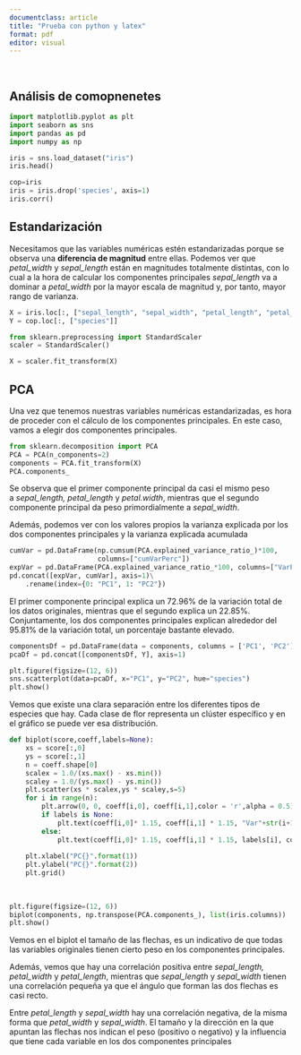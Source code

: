 ```yaml
---
documentclass: article
title: "Prueba con python y latex"
format: pdf
editor: visual
---
```


\

## Análisis de comopnenetes

```python
import matplotlib.pyplot as plt
import seaborn as sns
import pandas as pd
import numpy as np
```

```python
iris = sns.load_dataset("iris")
iris.head()
```

```python
cop=iris
iris = iris.drop('species', axis=1)
iris.corr()
```

## **Estandarización**

Necesitamos que las variables numéricas estén estandarizadas porque se observa una **diferencia de magnitud** entre ellas. Podemos ver que *petal_width* y *sepal_length* están en magnitudes totalmente distintas, con lo cual a la hora de calcular los componentes principales *sepal_length* va a dominar a *petal_width* por la mayor escala de magnitud y, por tanto, mayor rango de varianza.

```python
X = iris.loc[:, ["sepal_length", "sepal_width", "petal_length", "petal_width"]]
Y = cop.loc[:, ["species"]]

from sklearn.preprocessing import StandardScaler
scaler = StandardScaler()

X = scaler.fit_transform(X)
```

## **PCA**

Una vez que tenemos nuestras variables numéricas estandarizadas, es hora de proceder con el cálculo de los componentes principales. En este caso, vamos a elegir dos componentes principales.

```python
from sklearn.decomposition import PCA
PCA = PCA(n_components=2)
components = PCA.fit_transform(X)
PCA.components_
```

Se observa que el primer componente principal da casi el mismo peso a *sepal_length, petal_length* y *petal.width*, mientras que el segundo componente principal da peso primordialmente a *sepal_width*. 

Además, podemos ver con los valores propios la varianza explicada por los dos componentes principales y la varianza explicada acumulada

```python
cumVar = pd.DataFrame(np.cumsum(PCA.explained_variance_ratio_)*100, 
                      columns=["cumVarPerc"])
expVar = pd.DataFrame(PCA.explained_variance_ratio_*100, columns=["VarPerc"])
pd.concat([expVar, cumVar], axis=1)\
    .rename(index={0: "PC1", 1: "PC2"})
```

El primer componente principal explica un 72.96% de la variación total de los datos originales, mientras que el segundo explica un 22.85%. Conjuntamente, los dos componentes principales explican alrededor del 95.81% de la variación total, un porcentaje bastante elevado. 

```python
componentsDf = pd.DataFrame(data = components, columns = ['PC1', 'PC2'])
pcaDf = pd.concat([componentsDf, Y], axis=1)

plt.figure(figsize=(12, 6))
sns.scatterplot(data=pcaDf, x="PC1", y="PC2", hue="species")
plt.show()
```

Vemos que existe una clara separación entre los diferentes tipos de especies que hay. Cada clase de flor representa un clúster específico y en el gráfico se puede ver esa distribución. 

```python
def biplot(score,coeff,labels=None):
    xs = score[:,0]
    ys = score[:,1]
    n = coeff.shape[0]
    scalex = 1.0/(xs.max() - xs.min())
    scaley = 1.0/(ys.max() - ys.min())
    plt.scatter(xs * scalex,ys * scaley,s=5)
    for i in range(n):
        plt.arrow(0, 0, coeff[i,0], coeff[i,1],color = 'r',alpha = 0.5)
        if labels is None:
            plt.text(coeff[i,0]* 1.15, coeff[i,1] * 1.15, "Var"+str(i+1), color = 'green', ha = 'center', va = 'center')
        else:
            plt.text(coeff[i,0]* 1.15, coeff[i,1] * 1.15, labels[i], color = 'g', ha = 'center', va = 'center')
 
    plt.xlabel("PC{}".format(1))
    plt.ylabel("PC{}".format(2))
    plt.grid()
    
    
    
plt.figure(figsize=(12, 6))
biplot(components, np.transpose(PCA.components_), list(iris.columns))
plt.show()
```

Vemos en el biplot el tamaño de las flechas, es un indicativo de que todas las variables originales tienen cierto peso en los componentes principales.

Además, vemos que hay una correlación positiva entre *sepal_length, petal_width* y *petal_length*, mientras que *sepal_length* y *sepal_width* tienen una correlación pequeña ya que el ángulo que forman las dos flechas es casi recto.

Entre *petal_length* y *sepal_width* hay una correlación negativa, de la misma forma que *petal_width* y *sepal_width*. El tamaño y la dirección en la que apuntan las flechas nos indican el peso (positivo o negativo) y la influencia que tiene cada variable en los dos componentes principales
